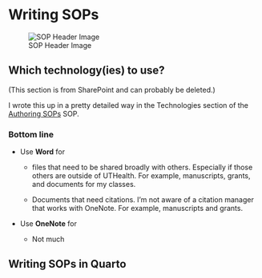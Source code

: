# Writing SOPs

![SOP Header Image](sop.png){#fig-sop-header-img}

## Which technology(ies) to use?

(This section is from SharePoint and can probably be deleted.)

I wrote this up in a pretty detailed way in the Technologies section of the [Authoring SOPs](https://uthtmc.sharepoint.com/:w:/r/sites/SPHCannellResearch/Shared%20Documents/SOPs/Authoring%20SOPs.docx?d=w0b37d1a9a906412dbfc55d9c275c8681&csf=1&web=1&e=Usz9k5) SOP.

### Bottom line

-   Use **Word** for

    -   files that need to be shared broadly with others. Especially if those others are outside of UTHealth. For example, manuscripts, grants, and documents for my classes.

    -   Documents that need citations. I'm not aware of a citation manager that works with OneNote. For example, manuscripts and grants.

-   Use **OneNote** for

    -   Not much

## Writing SOPs in Quarto

